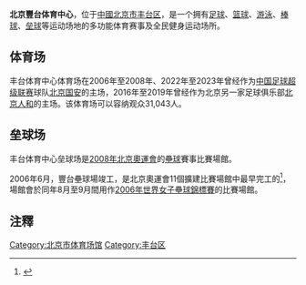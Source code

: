 {{Coord|39.866869|116.278476|type:landmark_region:CN-11_source:GoogleMaps|display=title}}
'''北京豐台体育中心'''，位于[[中华人民共和国|中國]][[北京市|北京市]][[丰台区|丰台区]]，是一个拥有[[足球|足球]]、[[篮球|篮球]]、[[游泳|游泳]]、[[棒球|棒球]]、[[垒球|垒球]]等运动场地的多功能体育赛事及全民健身运动场所。

== 体育场 ==
{{main|丰台体育中心体育场}}
丰台体育中心体育场在2006年至2008年、2022年至2023年曾经作为[[中国足球超级联赛|中国足球超级联赛]]球队[[北京国安|北京国安]]的主场，2016年至2019年曾经作为北京另一家足球俱乐部[[北京人和|北京人和]]的主场。该体育场可以容纳观众31,043人。

== 垒球场 ==
{{main|丰台体育中心垒球场}}
丰台体育中心垒球场是[[2008年夏季奧林匹克運動會|2008年北京奧運會]]的[[2008年夏季奧林匹克運動會壘球比賽|壘球]]賽事比賽場館。

2006年6月，豐台壘球場竣工，是北京奧運會11個擴建比賽場館中最早完工的<ref>{{Cite web |url=http://www.people.com.cn/BIG5/paper39/15333/1359272.html |title=北京奧運會壘球場開工建設 |accessdate=2013-09-06 |archive-date=2016-03-04 |archive-url=https://web.archive.org/web/20160304205746/http://www.people.com.cn/BIG5/paper39/15333/1359272.html |dead-url=no }}</ref>，場館會於同年8月至9月間用作[[2006年世界女子壘球錦標賽|2006年世界女子壘球錦標賽]]的比賽場館。

==注釋==
{{Reflist}}

[[Category:北京市体育场馆|Category:北京市体育场馆]]
[[Category:丰台区|Category:丰台区]]